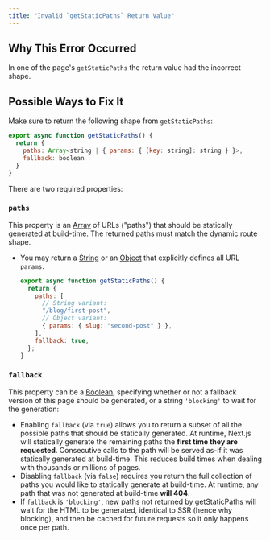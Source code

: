 ```yaml
---
title: "Invalid `getStaticPaths` Return Value"
---
```


## Why This Error Occurred

In one of the page's `getStaticPaths` the return value had the incorrect shape.

## Possible Ways to Fix It

Make sure to return the following shape from `getStaticPaths`:

```js filename="pages/blog/[slug].js"
export async function getStaticPaths() {
  return {
    paths: Array<string | { params: { [key: string]: string } }>,
    fallback: boolean
  }
}
```

There are two required properties:

### `paths`

This property is an [Array](https://developer.mozilla.org/docs/Web/JavaScript/Reference/Global_Objects/Array) of URLs ("paths") that should be statically generated at build-time. The returned paths must match the dynamic route shape.

- You may return a [String](https://developer.mozilla.org/docs/Web/JavaScript/Reference/Global_Objects/String) or an [Object](https://developer.mozilla.org/docs/Web/JavaScript/Reference/Global_Objects/Object) that explicitly defines all URL `params`.

  ```js filename="pages/blog/[slug].js"
  export async function getStaticPaths() {
    return {
      paths: [
        // String variant:
        "/blog/first-post",
        // Object variant:
        { params: { slug: "second-post" } },
      ],
      fallback: true,
    };
  }
  ```

### `fallback`

This property can be a [Boolean](https://developer.mozilla.org/docs/Web/JavaScript/Reference/Global_Objects/Boolean), specifying whether or not a fallback version of this page should be generated, or a string `'blocking'` to wait for the generation:

- Enabling `fallback` (via `true`) allows you to return a subset of all the possible paths that should be statically generated. At runtime, Next.js will statically generate the remaining paths the **first time they are requested**. Consecutive calls to the path will be served as-if it was statically generated at build-time. This reduces build times when dealing with thousands or millions of pages.
- Disabling `fallback` (via `false`) requires you return the full collection of paths you would like to statically generate at build-time. At runtime, any path that was not generated at build-time **will 404**.
- If `fallback` is `'blocking'`, new paths not returned by getStaticPaths will wait for the HTML to be generated, identical to SSR (hence why blocking), and then be cached for future requests so it only happens once per path.
